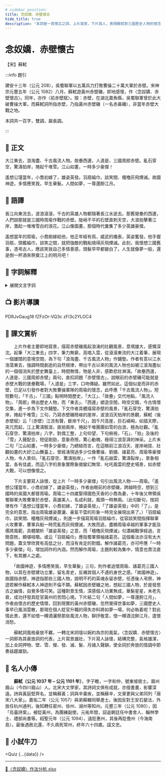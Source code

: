 ```yaml
---
# sidebar_position: 
title: 念奴嬌．赤壁懷古
hide_title: true
description: "本詞是一首懷古之詞，上片寫景，下片寫人，表現蘇軾對三國歷史人物的懷念，抒發個人不遇之情。"
---
```


# <span className="KeepAll" data-annotation="詞牌">念奴嬌</span>．<span className="KeepAll">赤壁懷古</span>

<p className="source-text">【宋】蘇軾</p>

:::info 題引

<p className="pre-text">建安十三年（公元 208），吳蜀聯軍以五萬兵力打敗曹操二十萬大軍於赤壁。宋神宗元豐五年（公元 1082）八月，蘇軾遊黃州赤壁磯，即地感懷，作〈念奴嬌．赤壁懷古〉。同年，亦作〈前赤壁賦〉。按：赤壁，在湖北嘉魚縣，吳蜀聯軍曾於此大破曹操大軍。而蘇軾詞所指赤壁，乃指黃州赤壁磯（一名赤鼻磯），非當年赤壁大戰之地。</p>

<p className="pre-text">本詞共一百字，雙調，屬長調。</p>

:::

## 📖 正文

<p className="main-text">大江東去，浪淘盡、千古風流人物。<Annotate title="舊的營壘。一說指女王城。壘：粵  [旅]，[leoi5]。">故壘</Annotate>西邊，人道是、三國<Annotate title="即周瑜，字公瑾，三國吳國大軍的大都督。">周郎</Annotate>赤壁。亂石穿空，驚濤拍岸，捲起千堆雪。江山如畫，一時多少豪傑！</p>

<p className="main-text">遙想公瑾當年，<Annotate title="喬玄的小女，嫁於周瑜。《三國志．吳書．周瑜傳》：「時橋公兩女，皆國色也。策自納大橋，瑜納小橋。」">小喬</Annotate>初嫁了，雄姿英發。<Annotate title="羽扇，用白羽毛製成的扇；綸巾，用絲帶製成的頭巾。綸：粵 [關]，[gwaan1]。">羽扇綸巾</Annotate>，談笑間、<Annotate title="檣，船的桅杆；櫓，船槳。此處借為戰船。檣櫓：粵 [場老]，[coeng4lou5]。">檣櫓</Annotate>灰飛煙滅。<Annotate title="代指赤壁故地。">故國</Annotate>神遊，多情應笑我，早生<Annotate title="半白的頭髮。華通「花」。">華髮</Annotate>。人間如夢，一<Annotate title="通「樽」，借作酒。">尊</Annotate>還<Annotate title="以酒灑地而祭。粵 [賴]，[laai6]。">酹</Annotate>江月。</p>

## 📝 語譯

<div className="translation-text">

長江向東流去，波浪滾滾，千古的英雄人物都隨著長江水逝去。那舊營壘的西邊，人們說那就是三國時周瑜作戰的赤壁。陡峭不平的石壁直刺天空，大浪拍擊著江岸，激起一堆堆雪白的浪花。江山像圖畫，那個時代彙集了多少英雄豪傑。

遙想當年的周瑜，小喬剛嫁給他，他正年經有爲，威武的儀表，英姿奮發。他手握羽扇，頭戴綸巾，談笑之間，就把強敵的戰船燒得灰飛煙滅。此刻，我懷想三國舊事，憑弔古人，應該笑我自己多情善感，頭髮早早都變白了。人生就像夢一般，還是倒一杯酒來祭奠江上的明月吧！

</div>

## 💬 字詞解釋

<details>
  <summary>展開文言字詞</summary>

1. 故壘：舊的營壘。一說指女王城。壘：<span className="py-circle">粵</span> [旅]，[leoi5]。

2. 周郎：即周瑜，字公瑾，三國吳國大軍的大都督。

3. 小喬：喬玄的小女，嫁於周瑜。《三國志．吳書．周瑜傳》：「時橋公兩女，皆國色也。策自納大橋，瑜納小橋。」

4. 羽扇綸巾：羽扇，用白羽毛製成的扇；綸巾，用絲帶製成的頭巾。綸：<span className="py-circle">粵</span> [關]，[gwaan1]。

5. 檣櫓：檣，船的桅杆；櫓，船槳。此處借為戰船。檣櫓：<span className="py-circle">粵</span> [場老]，[coeng4lou5]。

6. 故國：代指赤壁故地。

7. 華髮：半白的頭髮。華通「花」。

8. 尊：通「樽」，借作酒。

9. 酹：以酒灑地而祭。<span className="py-circle">粵</span> [賴]，[laai6]。

</details>

## 📺 影片導讀

<Tabs>
  <TabItem value="經典動畫教材套" default>
    <Youtube>PDRJvGaug18</Youtube>
  </TabItem>
  <TabItem value="圖解古文">
    <Youtube>fZFzOr-VQ3c</Youtube>
  </TabItem>
  <TabItem value="文言範文分半鐘">
    <Youtube>zFl3c2YLOC4</Youtube>
  </TabItem>
</Tabs>

## 🌈 課文賞析

　　上片作者主要即地寫景，描寫赤壁磯風起浪湧的壯觀風景，意境雄大，感慨深沈。起筆「大江東去」四字，筆力無窮，高唱入雲，從滾滾東流的大江着筆，展現一個雄闊的意境空間，為下句「浪淘盡、千古風流人物」作鋪墊。作者有意以江水浩蕩東去，強調時間劇逝的自然規律，帶出千古以來的風流人物也如被江浪淘盡似的一個個消失於歷史舞臺上，時間無情，物是人非，感歎悲壯淋漓。「故壘西邊，人道是、三國周郎赤壁」兩句，直扣詞題「赤壁懷古」，說眼前的赤壁磯可能就是赤壁大戰的堡壘戰場，「人道是」三字，口吻傳疑。雖然如此，這個似是而非的赤壁，已足以引發作者對大敗曹操軍隊的周瑜的懷念，此呼應「千古風流人物」。短短數句，「千古」、「三國」點明時間歷史，「大江」、「故壘」交代地點，「風流人物」、「周郎」帶出歷史人物，而「東去」、「西邊」塑造空間，時空交錯，今古情懷交集，進一步為下文作鋪墊。下文作者具體描寫赤壁的風景，「亂石穿空，驚濤拍岸，捲起千堆雪」三句，乃寫赤壁磯險峻的崖岸，波浪滔天拍岸的景觀，蘇軾〈後赤壁賦〉云「（赤壁）江流有聲，斷岸千尺」，因千尺高崖，巨石嶙峋，如插天際，突兀而起，江上驚濤駭浪，直拍兩岸，捲起千堆團團如雪的白浪，極為壯觀。「亂石穿空、驚濤拍岸」八字，對偶工整，上句仰望，下句俯視，「石」、「拍」及後的「雪」入聲配合，短促剛勁，意象奇險，驚心動魄，極得江浪澎湃的神采。上片末二句「江山如畫，一時多少豪傑」乃總結而言，在這眼前江浪滔天、崖岸峭拔、壯觀如畫的大好江山舞臺上，曾經湧現過多少位像曹操、劉備、諸葛亮、周瑜等豪傑人物，令人景仰。「亂石穿空、驚濤拍岸」，一作「亂石崩雲，驚濤裂岸」，景象相當，各有佳處，而這八字的景象實際象徵變幻無常、叱吒風雲的歷史場景，如赤壁大戰，可以想像懷之。

　　下片主要寫人詠懷，從上片「一時多少豪傑」句引出風流人物——周瑜。「遙想公瑾當年，小喬初嫁了，雄姿英發」，作者由眼前的赤壁磯，跨越時空，想到三國時的吳國大都督周瑜。周瑜二十四歲娶得國色天香的小喬為妻，十年後又帶領吳蜀聯軍大敗曹軍於赤壁，英雄美人，名成利就，風頭一時無兩。（此句斷句，按詞律有作「遙想公瑾當年，小喬初嫁，了雄姿英發」，「了雄姿英發」中的「了」，是完全的意思，指出周瑜雄姿蕭灑、豪氣干雲的形象一時完全展現出來了。）「羽扇綸巾，談笑間、檣櫓灰飛煙滅」，則進一步描寫周瑜羽扇綸巾，從容談笑間指揮聯軍火攻曹軍，曹軍兵船一時荒亂而灰飛煙滅，大敗而逃，盡顯周瑜卓越的軍事才能及儒將風範，具體闡析「雄姿英發」之意，而「檣櫓灰飛煙滅」句濃縮戰爭經過，言簡意賅，頗堪咀嚼。或云「羽扇綸巾」應指蜀軍領袖諸葛亮，這個看法亦沒有太大問題，蓋文學欣賞有高低之分，而沒有肯定的對錯。解作諸葛亮，亦可呼應「一時多少豪傑」句，增加詞作的內涵。然而解作周瑜，主題則較為集中，情意也貫注直下，有其勝人之處。

　　「故國神遊，多情應笑我，早生華髮」三句，則作者追懷周瑜、諸葛亮三國人物，以其在赤壁建功立業，留名青史，反襯其個人不遇的身世之感。「故國神遊」，故國指赤壁，神遊指那些三國人物，說明不朽的英魂永留赤壁，任憑後人弔祭，神遊若解作蘇軾本人神遊則不倫不類。蘇軾因赤壁磯之地，想起三國人物，於是發思古之幽情，自覺多情可笑。這種對景生情，深感個人功業無成，華髮星星，未老先衰，成功抒發其貶官黃州的苦悶心境。下片結二句「人間如夢，一尊還酹江月」，作者由懷古的歷史情懷，回到現實的黃州赤壁磯，忽然覺得世事如夢，三國歷史人事早已風消雲散，那現在個人貶官升職的得失亦料將如夢一場，何必執着呢？對此情此景，還不如借一樽酒灑祭那些風流人物，聊抒敬意，借一樽酒沈醉江月，遣懷消愁。

　　蘇軾詞風格豪放不羈，一轉北宋詞壇以婉約為宗的風氣，〈念奴嬌．赤壁懷古〉一詞即為其豪放詞的代表，上片寫景雄壯，下片寫人詠懷，結構完整，氣格雄渾，加上全詞押物、壁、雪、傑、發、滅、髮、月諸入聲韻，使全詞於奔放的情調中節奏益趨雄勁。

## 🦹 名人小傳

　　**蘇軾（公元 1037 年 – 公元 1101 年）**，字子瞻，一字和仲，號東坡居士。眉州眉山（今四川眉山）人。北宋大文學家，其詩詞文俱有成就，亦擅書畫，影響深遠。詩與黃庭堅齊名，並稱蘇黃；詞與辛棄疾，並稱蘇辛，文章更與父弟同列「唐宋八大家」。嘉佑二年（公元 1057）與弟蘇轍同舉進士。後因反對王安石變法，外放任杭州通判，後知轉任密州、徐州、湖州等知州。元豐三年（公元 1080），因「烏臺詩案」，被貶黃州，為團練副使。元祐年間，詔返朝廷任中書舍人、翰林學士、禮部尚書等。紹聖元年（公元 1094），遠貶惠州，其後再貶儋州（今海南島）。最後遇赦北還，不久病死常州，終年六十四歲。諡文忠。

## 🚀 小試牛刀


<Quiz {...{data}} />

---

[🔗〈念奴嬌〉作法分析.xlsx](pathname:///notes/settext/念奴嬌作法分析.xlsx)